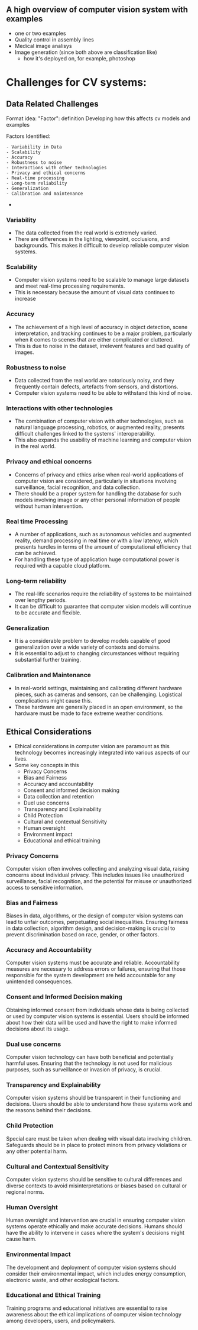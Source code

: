 
## A high overview of computer vision system with examples
- one or two examples
- Quality control in assembly lines
- Medical image analisys
- Image generation (since both above are classification like)
	- how it's deployed on, for example, photoshop

# Challenges for CV systems: 

## Data Related Challenges

Format idea:
	"Factor": definition
	 Developing how this affects cv models and examples

Factors Identified:

	- Variability in Data
	- Scalability
	- Accuracy
	- Robustness to noise
	- Interactions with other technologies
	- Privacy and ethical concerns
	- Real-time processing
	- Long-term reliability
	- Generalization
	- Calibration and maintenance
- 
### Variability
- The data collected from the real world is extremely varied. 
- There are differences in the lighting, viewpoint, occlusions, and backgrounds. This makes it difficult to develop reliable computer vision systems.

### Scalability
- Computer vision systems need to be scalable to manage large datasets and meet real-time processing requirements.
- This is necessary because the amount of visual data continues to increase

### Accuracy
- The achievement of a high level of accuracy in object detection, scene interpretation, and tracking continues to be a major problem, particularly when it comes to scenes that are either complicated or cluttered.
- This is due to noise in the dataset, irrelevent features and bad quality of images.

### Robustness to noise
- Data collected from the real world are notoriously noisy, and they frequently contain defects, artefacts from sensors, and distortions. 
- Computer vision systems need to be able to withstand this kind of noise.

### Interactions with other technologies
- The combination of computer vision with other technologies, such as natural language processing, robotics, or augmented reality, presents difficult challenges linked to the systems' interoperability.
- This also expands the usability of machine learning and computer vision in the real world. 

### Privacy and ethical concerns
- Concerns of privacy and ethics arise when real-world applications of computer vision are considered, particularly in situations involving surveillance, facial recognition, and data collection.
- There should be a proper system for handling the database for such models involving image or any other personal information of people without human intervention.

### Real time Processing
- A number of applications, such as autonomous vehicles and augmented reality, demand processing in real time or with a low latency, which presents hurdles in terms of the amount of computational efficiency that can be achieved.
-  For handling these type of application huge computational power is required with a capable cloud platform.

### Long-term reliability
- The real-life scenarios require the reliability of systems to be maintained over lengthy periods. 
- It can be difficult to guarantee that computer vision models will continue to be accurate and flexible.

### Generalization
- It is a considerable problem to develop models capable of good generalization over a wide variety of contexts and domains. 
- It is essential to adjust to changing circumstances without requiring substantial further training.

### Calibration and Maintenance
- In real-world settings, maintaining and calibrating different hardware pieces, such as cameras and sensors, can be challenging. Logistical complications might cause this.
- These hardware are generally placed in an open environment, so the hardware must be made to face extreme weather conditions.


## Ethical Considerations
- Ethical considerations in computer vision are paramount as this technology becomes increasingly integrated into various aspects of our lives.
- Some key concepts in this
	- Privacy Concerns
	- Bias and Fairness
	- Accuracy and accountability
	- Consent and informed decision making
	- Data collection and retention
	- Duel use concerns
	- Transparency and Explainability
	- Child Protection
	- Cultural and contextual Sensitivity
	- Human oversight
	- Environment impact
	- Educational and ethical training

### Privacy Concerns
Computer vision often involves collecting and analyzing visual data, raising concerns about individual privacy. This includes issues like unauthorized surveillance, facial recognition, and the potential for misuse or unauthorized access to sensitive information.

### Bias and Fairness
Biases in data, algorithms, or the design of computer vision systems can lead to unfair outcomes, perpetuating social inequalities. Ensuring fairness in data collection, algorithm design, and decision-making is crucial to prevent discrimination based on race, gender, or other factors.

### Accuracy and Accountability
Computer vision systems must be accurate and reliable. Accountability measures are necessary to address errors or failures, ensuring that those responsible for the system development are held accountable for any unintended consequences.

### Consent and Informed Decision making
Obtaining informed consent from individuals whose data is being collected or used by computer vision systems is essential. Users should be informed about how their data will be used and have the right to make informed decisions about its usage.

### Dual use concerns
Computer vision technology can have both beneficial and potentially harmful uses. Ensuring that the technology is not used for malicious purposes, such as surveillance or invasion of privacy, is crucial.

### Transparency and Explainability
Computer vision systems should be transparent in their functioning and decisions. Users should be able to understand how these systems work and the reasons behind their decisions.
### Child Protection
Special care must be taken when dealing with visual data involving children. Safeguards should be in place to protect minors from privacy violations or any other potential harm.

### Cultural and Contextual Sensitivity
Computer vision systems should be sensitive to cultural differences and diverse contexts to avoid misinterpretations or biases based on cultural or regional norms.

### Human Oversight
Human oversight and intervention are crucial in ensuring computer vision systems operate ethically and make accurate decisions.
Humans should have the ability to intervene in cases where the system's decisions might cause harm.

### Environmental Impact
The development and deployment of computer vision systems should consider their environmental impact, which includes energy consumption, electronic waste, and other ecological factors.

### Educational and Ethical Training
Training programs and educational initiatives are essential to raise awareness about the ethical implications of computer vision technology among developers, users, and policymakers.
